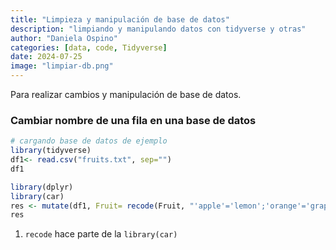 ```yaml
---
title: "Limpieza y manipulación de base de datos"
description: "limpiando y manipulando datos con tidyverse y otras"
author: "Daniela Ospino"
categories: [data, code, Tidyverse]
date: 2024-07-25
image: "limpiar-db.png"
---
```


Para realizar cambios y manipulación de base de datos.

### Cambiar nombre de una fila en una base de datos

```r
# cargando base de datos de ejemplo
library(tidyverse)
df1<- read.csv("fruits.txt", sep="")
df1
```

```r
library(dplyr)
library(car)
res <- mutate(df1, Fruit= recode(Fruit, "'apple'='lemon';'orange'='grape'")) #<1>
res
```

1.  `recode` hace parte de la `library(car)`
